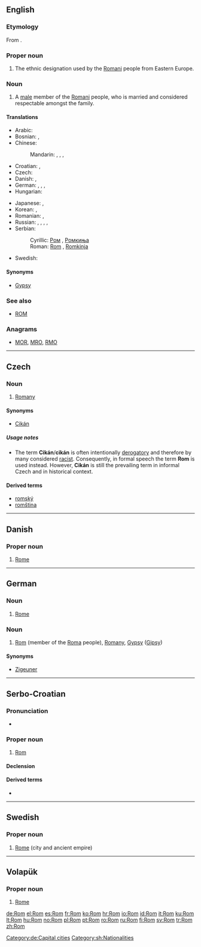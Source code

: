 {{also|rom|ROM|Rom.|rơm|Róm|room}}
==English==

===Etymology===
From {{etyl|rom}} {{term|Rom|lang=rom}}.

===Proper noun===
{{en-proper noun}}

# The ethnic designation used by the [[Romani]] people from Eastern Europe.

===Noun===
{{en-noun|pl2=Roma}}

# A [[male]] member of the [[Romani]] people, who is married and considered respectable amongst the family.

====Translations====
{{trans-top|a member of the Romani people}}
* Arabic: {{t-|ar|غجر|m|tr=ghájar}}
* Bosnian: {{t-|bs|Rom|m}}, {{t-|bs|Romkinja|f}}
* Chinese:
*: Mandarin: {{t|cmn|吉普賽人|sc=Hani}}, {{t|cmn|吉普赛人|tr=Jípǔsài-rén|sc=Hani}}, {{t|cmn|羅姆人|sc=Hani}}, {{t|cmn|罗姆人|tr=Luómǔ-rén|sc=Hani}}
* Croatian: {{t+|hr|Rom|m}}, {{t-|hr|Romkinja|f}}
* Czech: {{t-|cs|Rom|m}}
* Danish: {{t-|da|roma|c}}, {{t-|da|romani|c}}
* German: {{t|de|Rom|m}}, {{t|de|Roma|m|p}}, {{t|de|Zigeuner|m}}, {{t|de|Zigeunerin|f}}
* Hungarian: {{t+|hu|roma}}
{{trans-mid}}
* Japanese: {{t|ja|ジプシー|tr=Jipushī}}, {{t|ja|ロマ|tr=Roma}}
* Korean: {{t|ko|집시|tr=Jipsi|sc=Hang}}, {{t|ko|롬|tr=Rom|sc=Hang}}
* Romanian: {{t-|ro|rom|m}}, {{t-|ro|țigan|m}}
* Russian: {{t+|ru|цыган|m|tr=cygán}}, {{t+|ru|цыганка|f|tr=cygánka}}, {{t|ru|рома|m|f|tr=róma}} {{indeclinable}}, {{t|ru|ромал|m|tr=romál}}, {{t|ru|ромалка|f|tr=romálka}}
* Serbian:
*: Cyrillic: [[Ром#Serbian|Ром]] {{m}}, [[Ромкиња#Serbian|Ромкиња]] {{f}}
*: Roman: [[Rom#Serbian|Rom]] {{m}}, [[Romkinja#Serbian|Romkinja]] {{f}}
* Swedish: {{t+|sv|Rom}}
{{trans-bottom}}

====Synonyms====
* [[Gypsy]]

===See also===
* [[ROM]]

===Anagrams===
* [[MOR#English|MOR]], [[MRO#English|MRO]], [[RMO#English|RMO]]

----

==Czech==

===Noun===
{{cs-noun|g=m}}

# {{sense|person}} [[Romany]]

====Synonyms====
* [[Cikán]]

=====Usage notes=====
* The term '''Cikán'''/'''cikán''' is often intentionally [[derogatory]] and therefore by many considered [[racist]]. Consequently, in formal speech the term '''Rom''' is used instead. However, '''Cikán''' is still the prevailing term in informal Czech and in historical context.

====Derived terms====
* [[romský]]
* [[romština]]

----

==Danish==

===Proper noun===
{{infl|da|proper noun}}

# [[Rome]]

----

==German==

===Noun===
{{de-proper noun|g=n}}

# [[Rome]]

===Noun===
{{de-proper noun|g=m}}

# {{sense|person}} [[Rom]] (member of the [[Roma]] people), [[Romany]], [[Gypsy]] ([[Gipsy]])

====Synonyms====
* [[Zigeuner]]

[[Category:de:Capital cities]]

----

==Serbo-Croatian==

===Pronunciation===
* {{IPA|/rôːm/|lang=sh}}

===Proper noun===
{{sh-proper noun|g=m|head=Rȏm|r|Ром|Ро̑м}}

# [[#English|Rom]]

====Declension====
{{sh-decl-noun
|Rom|Romi
|Roma|Roma
|Romu|Romima
|Roma|Rome
|Rome|Romi
|Romu|Romima
|Romom|Romima
}}

====Derived terms====
* {{l|sh|Romkinja|Rȍmkinja}}

[[Category:sh:Nationalities]]

----

==Swedish==

===Proper noun===
{{infl|sv|proper noun|g=n}}

# [[Rome]] (city and ancient empire)

----

==Volapük==

===Proper noun===
{{infl|vo|proper noun}}

# [[Rome]]

[[de:Rom]]
[[el:Rom]]
[[es:Rom]]
[[fr:Rom]]
[[ko:Rom]]
[[hr:Rom]]
[[io:Rom]]
[[id:Rom]]
[[it:Rom]]
[[ku:Rom]]
[[lt:Rom]]
[[hu:Rom]]
[[no:Rom]]
[[pl:Rom]]
[[pt:Rom]]
[[ro:Rom]]
[[ru:Rom]]
[[fi:Rom]]
[[sv:Rom]]
[[tr:Rom]]
[[zh:Rom]]